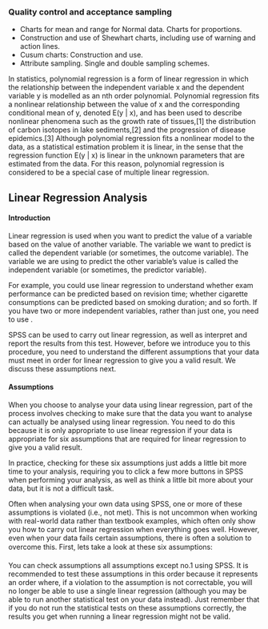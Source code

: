 ﻿

<h3>Quality control and acceptance sampling</h3>
<ul>
<li> Charts for mean and range for Normal data. Charts for proportions.</li>
<li> Construction and use of Shewhart charts, including use of warning and action lines.</li>
<li> Cusum charts: Construction and use.</li>
<li> Attribute sampling. Single and double sampling schemes.</li>
</ul>

In statistics, polynomial regression is a form of linear regression in which the relationship between the independent variable x and the dependent variable y is modelled as an nth order polynomial. Polynomial regression fits a nonlinear relationship between the value of x and the corresponding conditional mean of y, denoted E(y | x), and has been used to describe nonlinear phenomena such as the growth rate of tissues,[1] the distribution of carbon isotopes in lake sediments,[2] and the progression of disease epidemics.[3] Although polynomial regression fits a nonlinear model to the data, as a statistical estimation problem it is linear, in the sense that the regression function E(y | x) is linear in the unknown parameters that are estimated from the data. For this reason, polynomial regression is considered to be a special case of multiple linear regression.






<h2>Linear Regression Analysis</h2>

<h4>Introduction</h4>
Linear regression is used when you want to predict the value of a variable based on the value of another variable. The variable we want to predict is called the dependent variable (or sometimes, the outcome variable). The variable we are using to predict the other variable's value is called the independent variable (or sometimes, the predictor variable).


For example, you could use linear regression to understand whether exam performance can be predicted based on revision time; whether cigarette consumptions can be predicted based on smoking duration; and so forth. If you have two or more independent variables, rather than just one, you need to use \textbf{\textit{multiple regression}}.

SPSS can be used to carry out linear regression, as well as interpret and report the results from this test. However, before we introduce you to this procedure, you need to understand the different assumptions that your data must meet in order for linear regression to give you a valid result. We discuss these assumptions next.


<h4>Assumptions</h4>
When you choose to analyse your data using linear regression, part of the process involves checking to make sure that the data you want to analyse can actually be analysed using linear regression. You need to do this because it is only appropriate to use linear regression if your data is appropriate for six assumptions that are required for linear regression to give you a valid result.

In practice, checking for these six assumptions just adds a little bit more time to your analysis, requiring you to click a few more buttons in SPSS when performing your analysis, as well as think a little bit more about your data, but it is not a difficult task.

Often when analysing your own data using SPSS, one or more of these assumptions is violated (i.e., not met). This is not uncommon when working with real-world data rather than textbook examples, which often only show you how to carry out linear regression when everything goes well. However, even when your data fails certain assumptions, there is often a solution to overcome this. First, lets take a look at these six assumptions:

\begin{itemize}
\item \textbf{Assumption 1}: Your two variables should be measured at the interval or ratio level (i.e., they are continuous). Examples of variables that meet this criterion include revision time (measured in hours), intelligence (measured using IQ score), exam performance (measured from 0 to 100), weight (measured in kg), and so forth. You can learn more about interval and ratio variables in our article: Types of Variable.

\item \textbf{Assumption 2}: There needs to be a linear relationship between the two variables. Whilst there are a number of ways to check whether a linear relationship exists between your two variables, we suggest creating a scatter-plot using SPSS, where you can plot the dependent variable against your independent variable, and then visually inspect the scatter-plot to check for linearity. Your scatter-plot may look something like one of the following:

If the relationship displayed in your scatterplot is not linear, you will have to either run a non-linear regression analysis or \textbf{\textit{transform}} your data, which you can do using SPSS. It is important to learn how to: (a) create a scatterplot to check for linearity when carrying out linear regression using SPSS; (b) interpret different scatterplot results; and (c) transform your data using SPSS if there is not a linear relationship between your two variables.

\begin{figure}[h!]
\begin{centering}
  % Requires \usepackage{graphicx}
  \includegraphics[width=10cm]{Regre1.jpg}\\
  \caption{Types of Linear Relationship}
\end{centering}
\end{figure}

\item \textbf{Assumption 3}: There should be no significant outliers. Outliers are simply single data points within your data that do not follow the usual pattern (e.g., in a study of 100 students IQ scores, where the mean score was 108 with only a small variation between students, one student had a score of 156, which is very unusual, and may even put her in the top 1\% of IQ scores globally). The following scatterplots highlight the potential impact of outliers:

The problem with outliers is that they can have a negative effect on the regression equation that is used to predict the value of the dependent (outcome) variable based on the independent (predictor) variable. This will change the output that SPSS produces and reduce the predictive accuracy of your results. Fortunately, when using SPSS to run linear regression on your data, you can easily include criteria to help you detect possible outliers.
\begin{figure}[h!]
\begin{centering}
  % Requires \usepackage{graphicx}
  \includegraphics[width=10cm]{Regre2.jpg}\\
  \caption{Effect of an Outlier}
\end{centering}
\end{figure}
%In our enhanced linear regression guide, we: (a) show you how to detect outliers using \textbf{case-wise diagnostics}, which is a simple process when using SPSS; and (b) discuss some of the options you have in order to deal with outliers.
\item \textbf{Assumption 4}: You should have independence of observations, which you can easily check using the Durbin-Watson statistic, which is a simple test to run using SPSS. We explain how to interpret the result of the Durbin-Watson statistic later.

\item \textbf{Assumption 5}:Your data needs to show \textbf{\textit{homoscedasticity}}, which is where the variances along the line of best fit remain similar as you move along the line. Whilst we explain more about what this means and how to assess the homoscedasticity of your data in the linear regression line, take a look at the two scatter-plots below, which provide two simple examples: one of data that meets this assumption and one that fails the assumption:

\begin{figure}[h!]
\begin{centering}
  % Requires \usepackage{graphicx}
  \includegraphics[width=10cm]{Regre3.jpg}\\
  \caption{Constant Variance}
\end{centering}
\end{figure}
When you analyse your own data, you will be lucky if your scatterplot looks like either of the two above. Whilst these help to illustrate the differences in data that meets or violates the assumption of homoscedasticity, real-world data is often a lot more messy. Therefore, in our enhanced linear regression guide, we explain: (a) some of the things you will need to consider when interpreting your data; and (b) possible ways to continue with your analysis if your data fails to meet this assumption.
\item \textbf{Assumption 6}:Finally, you need to check that the residuals (errors) of your two variables are approximately normally distributed (we explain these terms in our enhanced linear regression guide). Two common methods to check this assumption include using either a histogram (with a superimposed normal curve) or by using a Normal P-P Plot.
<!----------------------------------------------------->
\end{itemize}
<p>
You can check assumptions all assumptions except no.1 using SPSS. It is recommended to test these assumptions in this order because it represents an order where, if a violation to the assumption is not correctable, you will no longer be able to use a single linear regression (although you may be able to run another statistical test on your data instead). Just remember that if you do not run the statistical tests on these assumptions correctly, the results you get when running a linear regression might not be valid.

